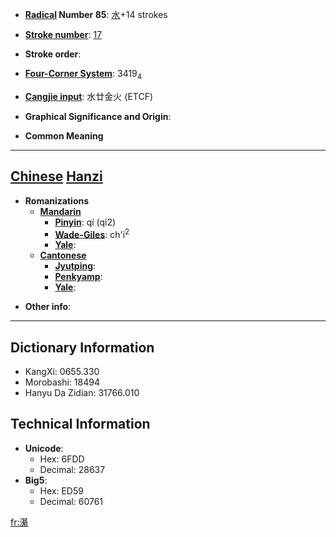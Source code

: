 * '''[[Wiktionary:Chinese radical index| Radical]] Number 85''': [[Wiktionary:Chinese radical index 水|水]]+14 strokes

* '''[[Wiktionary:Chinese total strokes index|Stroke number]]''': [[Wiktionary:Chinese total strokes index 17|17]]

* '''Stroke order''': 

* '''[[Wiktionary:Chinese four corner index|Four-Corner System]]''': 3419<sub>4</sub>

* '''[[Wiktionary:Chinese Cangjie index|Cangjie input]]''': 水廿金火 (ETCF)

* '''Graphical Significance and Origin''': 

* '''Common Meaning'''

----

== [[Chinese]] [[Hanzi]] ==

* '''Romanizations'''
** '''[[Mandarin]]'''
*** '''[[Pinyin]]''': qí (qi2)
*** '''[[Wade-Giles]]''': ch'i<sup>2</sup>
*** '''[[Yale]]''': 
** '''[[Cantonese]]'''
*** '''[[Jyutping]]''':
*** '''[[Penkyamp]]''': 
*** '''[[Yale]]''': 

* '''Other info''': 

----

== Dictionary Information ==

* KangXi: 0655.330
* Morobashi: 18494
* Hanyu Da Zidian: 31766.010

== Technical Information ==

* '''Unicode''':
** Hex: 6FDD
** Decimal: 28637
* '''Big5''':
** Hex: ED59
** Decimal: 60761

[[fr:濝]]